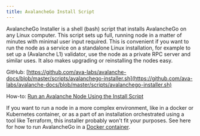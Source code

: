 ```yaml
---
title: AvalancheGo Install Script
---
```


AvalancheGo Installer is a shell (bash) script that installs AvalancheGo on any Linux computer. This script sets up full, running node in a matter of minutes with minimal user input required. This is convenient if you want to run the node as a service on a standalone Linux installation, for example to set up a (Avalanche L1) validator, use the node as a private RPC server and similar uses. It also makes upgrading or reinstalling the nodes easy.

GitHub: [https://github.com/ava-labs/avalanche-docs/blob/master/scripts/avalanchego-installer.sh](https://github.com/ava-labs/avalanche-docs/blob/master/scripts/avalanchego-installer.sh)

How-to: [Run an Avalanche Node Using the Install Script](/nodes/using-install-script/installing-avalanche-go)

If you want to run a node in a more complex environment, like in a docker or Kubernetes container, or as a part of an installation orchestrated using a tool like Terraform, this installer probably won't fit your purposes. See here for how to run AvalancheGo in a [Docker container](/docs/tooling/guides/run-with-docker).
